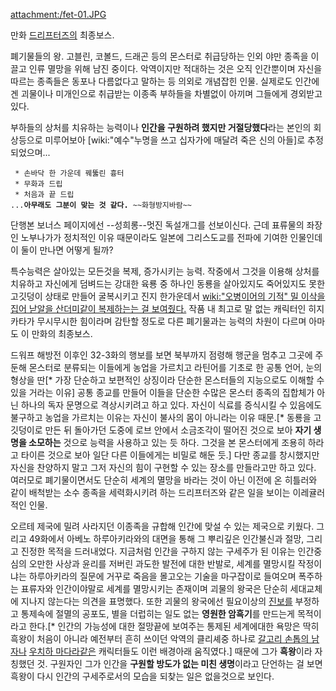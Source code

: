 attachment:/fet-01.JPG

만화 [[드리프터즈]]의 최종보스. 

폐기물들의 왕. 고블린, 코볼드, 드래곤 등의 몬스터로 취급당하는 인외 야만 종족을 이끌고 인류 멸망을 위해 남진 중이다. 악역이지만 적대하는 것은 오직 인간뿐이며 자신을 따르는 종족들은 동포나 다름없다고 말하는 등 의외로 개념잡힌 인물. 실제로도 인간에겐 괴물이나 미개인으로 취급받는 이종족 부하들을 차별없이 아끼며 그들에게 경외받고 있다.

부하들의 상처를 치유하는 능력이나 '''인간을 구원하려 했지만 거절당했다'''라는 본인의 회상등으로 미루어보아 [wiki:"예수"누명을 쓰고 십자가에 매달려 죽은 신의 아들]로 추정되었으며...
  * 손바닥 한 가운데 꿰뚫린 흉터
  * 무화과 드립
  * 처음과 끝 드립
 ...'''아무래도 그분이 맞는 것 같다.''' ~~화형방지바람~~
 
단행본 보너스 페이지에선 --성희롱--멋진 독설개그를 선보이신다. 근데 표류물의 좌장인 노부나가가 정치적인 이유 때문이라도 일본에 그리스도교를 전파에 기여한 인물인데 이 둘이 만나면 어떻게 될까?

특수능력은 살아있는 모든것을 복제, 증가시키는 능력. 작중에서 그것을 이용해 상처를 치유하고 자신에게 덤벼드는 강대한 육룡 중 하나인 동룡을 살아있지도 죽어있지도 못한 고깃덩이 상태로 만들어 굴복시키고 진지 한가운데서 [[wiki:"오병이어의 기적" 밀 이삭을 집어 낟알을 산더미같이 복제하는는 걸 보여줬다.]] 작품 내 최고로 말 없는 캐릭터인 히지카타가 무시무시한 힘이라며 감탄할 정도로 다른 폐기물과는 능력의 차원이 다르며 아마도 이 만화의 최종보스.
 
드워프 해방전 이후인 32-3화의 행보를 보면 북부까지 점령해 행군을 멈추고 그곳에 주둔해 몬스터로 분류되는 이들에게 농업을 가르치고 라틴어를 기초로 한 공통 언어, 눈의 형상을 딴[* 가장 단순하고 보편적인 상징이라 단순한 몬스터들의 지능으로도 이해할 수 있을 거라는 이유] 공통 종교를 만들어 이들을 단순한 수많은 몬스터 종족의 집합체가 아닌 하나의 독자 문명으로 격상시키려고 하고 있다. 자신이 식료를 증식시킬 수 있음에도 불구하고 농업을 가르치는 이유는 자신이 불사의 몸이 아니라는 이유 때문.[* 동룡을 고깃덩이로 만든 뒤 돌아가던 도중에 로브 안에서 소금조각이 떨어진 것으로 보아 '''자기 생명을 소모하는''' 것으로 능력을 사용하고 있는 듯 하다. 그것을 본 몬스터에게 조용히 하라고 타이른 것으로 보아 일단 다른 이들에게는 비밀로 해둔 듯.] 다만 종교를 창시했지만 자신을 찬양하지 말고 그저 자신의 힘이 구현할 수 있는 장소를 만들라고만 하고 있다. 여러모로 폐기물이면서도 단순히 세계의 멸망을 바라는 것이 아닌 이전에 온 히틀러와 같이 배척받는 소수 종족을 세력화시키려 하는 드리프터즈와 같은 일을 보이는 이레귤러적인 인물.

오르테 제국에 밀려 사라지던 이종족을 규합해 인간에 맞설 수 있는 제국으로 키웠다. 그리고 49화에서 아베노 하루아키라와의 대면을 통해 그 뿌리깊은 인간불신과 절망, 그리고 진정한 목적을 드러내었다. 지금처럼 인간을 구하지 않는 구세주가 된 이유는 인간중심의 오만한 사상과 윤리를 저버린 과도한 발전에 대한 반발로, 세계를 멸망시킬 작정이냐는 하루아키라의 질문에 거꾸로 죽음을 몰고오는 기술을 마구잡이로 들여오며 폭주하는 표류자와 인간이야말로 세계를 멸망시키는 존재이며 괴물의 왕국은 단순히 세대교체에 지나지 않는다는 의견을 표명했다. 또한 괴물의 왕국에선 필요이상의 [[진보]]를 부정하고 통제속에 절멸의 공포도, 별을 더럽히는 일도 없는 '''영원한 암흑기'''를 만드는게 목적이라고 한다.[* 인간의 가능성에 대한 절망끝에 보여주는 통제된 세계에대한 욕망은 딱히 흑왕이 처음이 아니라 예전부터 흔히 쓰이던 악역의 클리셰중 하나로 [[갈고리 손톱의 남자]]나 [[우치하 마다라]]같은 캐릭터들도 이런 배경아래 움직였다.] 때문에 그가 '''흑왕'''이라 자칭했던 것. 구원자인 그가 인간을 '''구원할 방도가 없는 미친 생명'''이라고 단언하는 걸 보면 흑왕이 다시 인간의 구세주로서의 모습을 되찾는 일은 없을것으로 보인다. 
